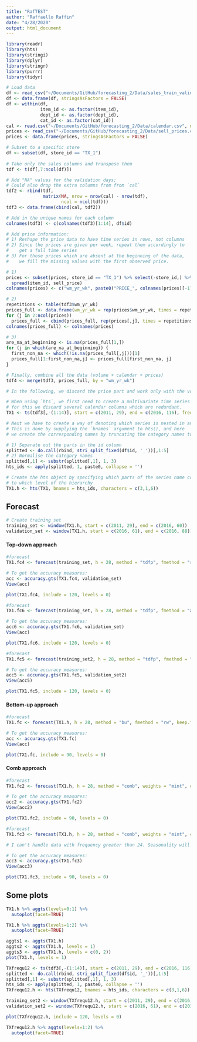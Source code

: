 ```yaml
---
title: "RafTEST"
author: "Raffaello Raffin"
date: "4/28/2020"
output: html_document
---
```


```r
library(readr)
library(hts)
library(stringi)
library(dplyr)
library(stringr)
library(purrr)
library(tidyr)
```


```r
# Load data
df <- read_csv("~/Documents/GitHub/forecasting_2/Data/sales_train_validation.csv")
df <- data.frame(df, stringsAsFactors = FALSE)
df <- within(df, 
             item_id <- as.factor(item_id),
             dept_id <- as.factor(dept_id),
             cat_id <- as.factor(cat_id))
cal <- read.csv("~/Documents/GitHub/forecasting_2/Data/calendar.csv", na.strings = "")
prices <- read_csv("~/Documents/GitHub/forecasting_2/Data/sell_prices.csv")
prices <- data.frame(prices, stringsAsFactors = FALSE)
```


```r
# Subset to a specific store
df <- subset(df, store_id == "TX_1")
 
# Take only the sales columns and transpose them
tdf <- t(df[,7:ncol(df)])

# Add "NA" values for the validation days;
# Could also drop the extra columns from from `cal`
tdf2 <- rbind(tdf, 
              matrix(NA, nrow = nrow(cal) - nrow(tdf),
                     ncol = ncol(tdf)))
tdf3 <- data.frame(cbind(cal, tdf2))

# Add in the unique names for each column
colnames(tdf3) <- c(colnames(tdf3)[1:14], df$id)
```


```r
# Add price information: 
# 1) Reshape the price data to have time series in rows, not columns
# 2) Since the prices are given per week, repeat them accordingly to 
#    get a full time series
# 3) For those prices which are absent at the beginning of the data,
#    we fill the missing values with the first observed price.

# 1)
prices <- subset(prices, store_id == "TX_1") %>% select(-store_id,) %>%
  spread(item_id, sell_price)
colnames(prices) <- c("wm_yr_wk", paste0("PRICE_", colnames(prices)[-1]))

# 2)
repetitions <- table(tdf3$wm_yr_wk)
prices_full <- data.frame(wm_yr_wk = rep(prices$wm_yr_wk, times = repetitions))
for (j in 2:ncol(prices))
  prices_full <- cbind(prices_full, rep(prices[,j], times = repetitions))
colnames(prices_full) <- colnames(prices)

# 3)
are_na_at_beginning <- is.na(prices_full[1,])
for (j in which(are_na_at_beginning)) {
  first_non_na <- which(!is.na(prices_full[,j]))[1]
  prices_full[1:first_non_na,j] <- prices_full[first_non_na, j]
}
```


```r
# Finally, combine all the data (volume + calendar + prices)
tdf4 <- merge(tdf3, prices_full, by = "wm_yr_wk")
```


```r
# In the following, we discard the price part and work only with the volume data.

# When using `hts`, we first need to create a multivariate time series object;
# for this we discard several calendar columns which are redundant.
TX1 <- ts(tdf3[,-(1:14)], start = c(2011, 29), end = c(2016, 116), frequency = 365)
```


```r
# Next we have to create a way of denoting which series is nested in another.
# This is done by supplying the `bnames` argument to hts(), and here 
# we create the corresponding names by truncating the category names to 3 letters.

# 1) Separate out the parts in the id column
splitted <- do.call(rbind, stri_split_fixed(df$id, '_'))[,1:5]
# 2) Normalise the category names
splitted[,1] <- substr(splitted[,1], 1, 3)
hts_ids <- apply(splitted, 1, paste0, collapse = '')
```


```r
# Create the hts object by specifying which parts of the series name correspond
# to which level of the hierarchy
TX1.h <- hts(TX1, bnames = hts_ids, characters = c(3,1,6))
```


## Forecast

```r
# Create training set
training_set <- window(TX1.h, start = c(2011, 29), end = c(2016, 60))
validation_set <- window(TX1.h, start = c(2016, 61), end = c(2016, 88)) 
```

#### Top-down approach

```r
#forecast
TX1.fc4 <- forecast(training_set, h = 28, method = "tdfp", fmethod = "rw")

# To get the accuracy measures:
acc <- accuracy.gts(TX1.fc4, validation_set)
View(acc)

plot(TX1.fc4, include = 120, levels = 0)
```


```r
#forecast
TX1.fc6 <- forecast(training_set, h = 28, method = "tdfp", fmethod = "arima")

# To get the accuracy measures:
acc6 <- accuracy.gts(TX1.fc6, validation_set)
View(acc)

plot(TX1.fc6, include = 120, levels = 0)
```


```r
#forecast
TX1.fc5 <- forecast(training_set2, h = 28, method = "tdfp", fmethod = "ets")

# To get the accuracy measures:
acc5 <- accuracy.gts(TX1.fc5, validation_set2)
View(acc5)

plot(TX1.fc5, include = 120, levels = 0)
```


#### Bottom-up approach

```r
#forecast
TX1.fc <- forecast(TX1.h, h = 28, method = "bu", fmethod = "rw", keep.fitted = TRUE)

# To get the accuracy measures:
acc <- accuracy.gts(TX1.fc)
View(acc)

plot(TX1.fc, include = 90, levels = 0)
```


#### Comb approach

```r
#forecast
TX1.fc2 <- forecast(TX1.h, h = 28, method = "comb", weights = "mint", covariance = "shr", fmethod = "rw", keep.fitted = TRUE)

# To get the accuracy measures:
acc2 <- accuracy.gts(TX1.fc2)
View(acc2)

plot(TX1.fc2, include = 90, levels = 0) 
```


```r
#forecast
TX1.fc3 <- forecast(TX1.h, h = 28, method = "comb", weights = "mint", covariance = "shr")

# I can't handle data with frequency greater than 24. Seasonality will be ignored. Try stlf() if you need seasonal forecasts.

# To get the accuracy measures:
acc3 <- accuracy.gts(TX1.fc3)
View(acc3)

plot(TX1.fc3, include = 90, levels = 0) 
```


## Some plots

```r
TX1.h %>% aggts(levels=0:1) %>%
  autoplot(facet=TRUE) 
```


```r
TX1.h %>% aggts(levels=1:2) %>%
  autoplot(facet=TRUE) 
```


```r
aggts1 <- aggts(TX1.h)
aggts2 <- aggts(TX1.h, levels = 1)
aggts3 <- aggts(TX1.h, levels = c(0, 2))
plot(TX1.h, levels = 1)
```



```r
TXfrequ12 <- ts(tdf3[,-(1:14)], start = c(2011, 29), end = c(2016, 116), frequency = 12)
splitted <- do.call(rbind, stri_split_fixed(df$id, '_'))[,1:5]
splitted[,1] <- substr(splitted[,1], 1, 3)
hts_ids <- apply(splitted, 1, paste0, collapse = '')
TXfrequ12.h <- hts(TXfrequ12, bnames = hts_ids, characters = c(3,1,6))

training_set2 <- window(TXfrequ12.h, start = c(2011, 29), end = c(2016, 60))
validation_set2 <- window(TXfrequ12.h, start = c(2016, 61), end = c(2016, 88)) 

plot(TXfrequ12.h, include = 120, levels = 0)

TXfrequ12.h %>% aggts(levels=1:2) %>%
  autoplot(facet=TRUE) 
```
